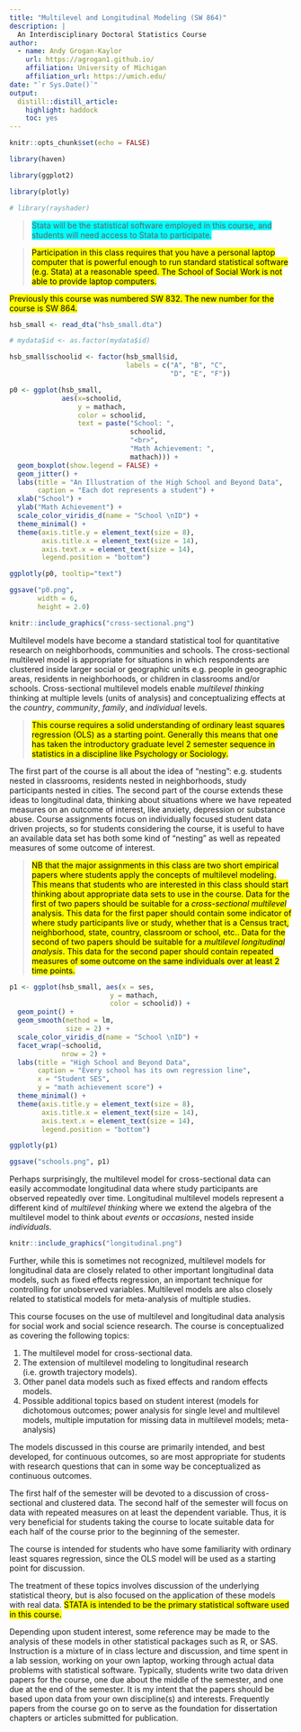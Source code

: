 ```yaml
---
title: "Multilevel and Longitudinal Modeling (SW 864)"
description: |
  An Interdisciplinary Doctoral Statistics Course
author:
  - name: Andy Grogan-Kaylor 
    url: https://agrogan1.github.io/
    affiliation: University of Michigan
    affiliation_url: https://umich.edu/
date: "`r Sys.Date()`"
output:
  distill::distill_article:
    highlight: haddock
    toc: yes
---
```


```r

knitr::opts_chunk$set(echo = FALSE)

```

```r

library(haven)

library(ggplot2)

library(plotly)

# library(rayshader)

```

> <span style="background-color: #00FFFF">Stata will be the statistical software employed in this course, and students will need access to Stata to participate.</span>

> <mark>Participation in this class requires that you have a personal laptop computer that is powerful enough to run standard statistical software (e.g. Stata) at a reasonable speed.  The School of Social Work is not able to provide laptop computers.</mark>

<aside><mark>Previously this course was numbered SW 832. The new number for the course is SW 864.</mark></aside>

```r

hsb_small <- read_dta("hsb_small.dta")

# mydata$id <- as.factor(mydata$id)

hsb_small$schoolid <- factor(hsb_small$id, 
                             labels = c("A", "B", "C", 
                                        "D", "E", "F"))

```

```r

p0 <- ggplot(hsb_small, 
             aes(x=schoolid, 
                 y = mathach,
                 color = schoolid,
                 text = paste("School: ", 
                              schoolid,
                              "<br>",
                              "Math Achievement: ",
                              mathach))) +
  geom_boxplot(show.legend = FALSE) +
  geom_jitter() +
  labs(title = "An Illustration of the High School and Beyond Data",
       caption = "Each dot represents a student") + 
  xlab("School") + 
  ylab("Math Achievement") +
  scale_color_viridis_d(name = "School \nID") +
  theme_minimal() +
  theme(axis.title.y = element_text(size = 8),
        axis.title.x = element_text(size = 14),
        axis.text.x = element_text(size = 14),
        legend.position = "bottom")

ggplotly(p0, tooltip="text") 

ggsave("p0.png", 
       width = 6, 
       height = 2.0)

```

```r

knitr::include_graphics("cross-sectional.png")

```


Multilevel models have become a standard statistical tool for quantitative research on neighborhoods, communities and schools.  The cross-sectional multilevel model is appropriate for situations in which respondents are clustered inside larger social or geographic units e.g. people in geographic areas, residents in neighborhoods, or children in classrooms and/or schools. Cross-sectional multilevel models enable *multilevel thinking* thinking at multiple levels (units of analysis) and conceptualizing effects at the *country*, *community*, *family*, and *individual* levels.

> <mark>This course requires a solid understanding of ordinary least squares regression (OLS) as a starting point. Generally this means that one has taken the introductory graduate level 2 semester sequence in statistics in a discipline like Psychology or Sociology.</mark>

The first part of the course is all about the idea of “nesting”:  e.g. students nested in classrooms, residents nested in neighborhoods, study participants nested in cities. The second part of the course extends these ideas to longitudinal data, thinking about situations where we have repeated measures on an outcome of interest, like anxiety, depression or substance abuse.  Course assignments focus on individually focused student data driven projects, so for students considering the course, it is useful to have an available data set has both some kind of “nesting” as well as repeated measures of some outcome of interest.

> <mark>NB that the major assignments in this class are two short empirical papers where students apply the concepts of multilevel modeling. This means that students who are interested in this class should start thinking about appropriate data sets to use in the course. Data for the first of two papers should be suitable for a *cross-sectional multilevel* analysis. This data for the first paper should contain some indicator of where study participants live or study, whether that is a Census tract, neighborhood, state, country, classroom or school, etc.. Data for the second of two papers should be suitable for a *multilevel longitudinal analysis*. This data for the second paper should contain repeated measures of some outcome on the same individuals over at least 2 time points.</mark>

```r

p1 <- ggplot(hsb_small, aes(x = ses, 
                         y = mathach, 
                         color = schoolid)) + 
  geom_point() + 
  geom_smooth(method = lm, 
              size = 2) + 
  scale_color_viridis_d(name = "School \nID") +
  facet_wrap(~schoolid, 
             nrow = 2) +
  labs(title = "High School and Beyond Data", 
       caption = "Every school has its own regression line",
       x = "Student SES", 
       y = "math achievement score") + 
  theme_minimal() +
  theme(axis.title.y = element_text(size = 8),
        axis.title.x = element_text(size = 14),
        axis.text.x = element_text(size = 14),
        legend.position = "bottom")

ggplotly(p1) 

ggsave("schools.png", p1)

```

Perhaps surprisingly, the multilevel model for cross-sectional data can easily accommodate longitudinal data where study participants are observed repeatedly over time. Longitudinal multilevel models represent a different kind of *multilevel thinking* where we extend the algebra of the multilevel model to think about *events* or *occasions*, nested inside *individuals.*


```r

knitr::include_graphics("longitudinal.png")

```
Further, while this is sometimes not recognized, multilevel models for longitudinal data are closely related to other important longitudinal data models, such as fixed effects regression, an important technique for controlling for unobserved variables.  Multilevel models are also closely related to statistical models for meta-analysis of multiple studies.

This course focuses on the use of multilevel and longitudinal data analysis for social work and social science research.  The course is conceptualized as covering the following topics:

1. The multilevel model for cross-sectional data.
2. The extension of multilevel modeling to longitudinal research (i.e. growth trajectory models).
3. Other panel data models such as fixed effects and random effects models.
4. Possible additional topics based on student interest (models for dichotomous outcomes; power analysis for single level and multilevel models, multiple imputation for missing data in multilevel models; meta-analysis)

The models discussed in this course are primarily intended, and best developed, for continuous outcomes, so are most appropriate for students with research questions that can in some way be conceptualized as continuous outcomes.

The first half of the semester will be devoted to a discussion of cross-sectional and clustered data.  The second half of the semester will focus on data with repeated measures on at least the dependent variable. Thus, it is very beneficial for students taking the course to locate suitable data for each half of the course prior to the beginning of the semester.

The course is intended for students who have some familiarity with ordinary least squares regression, since the OLS model will be used as a starting point for discussion.

The treatment of these topics involves discussion of the underlying statistical theory, but is also focused on the application of these models with real data.  <mark>STATA is intended to be the primary statistical software used in this course.</mark>

Depending upon student interest, some reference may be made to the analysis of these models in other statistical packages such as R, or SAS. Instruction is a mixture of in class lecture and discussion, and time spent in a lab session, working on your own laptop, working through actual data problems with statistical software.  Typically, students write two data driven papers for the course, one due about the middle of the semester, and one due at the end of the semester.  It is my intent that the papers should be based upon data from your own discipline(s) and interests.  Frequently papers from the course go on to serve as the foundation for dissertation chapters or articles submitted for publication.







